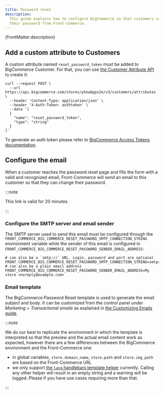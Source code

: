 ```yaml
---
title: Password reset
description:
  This guide explains how to configure BigCommerce so that customers can reset
  their password from Front-Commerce.
---
```


<p>{frontMatter.description}</p>

## Add a custom attribute to Customers

A custom attribute named `reset_password_token` must be added to BigCommerce
Customer. For that, you can use [the Customer Attribute API](https://developer.bigcommerce.com/api-reference/0b427d58415e1-create-a-customer-attribute) to create it:

```
curl --request POST \
  --url https://api.bigcommerce.com/stores/yhowbpps2e/v3/customers/attributes \
  --header 'Content-Type: application/json' \
  --header 'X-Auth-Token: authtoken' \
  --data '[
  {
    "name": "reset_password_token",
    "type": "string"
  }
]'
```

To generate an auth token please refer to [BigCommerce Access Tokens
documentation](https://developer.bigcommerce.com/docs/e861a9c6b77b5-authentication#access-tokens).

## Configure the email

When a customer reaches the password reset page and fills the form with a valid
and recognized email, Front-Commerce will send an email to this customer so that
they can change their password.

:::note

This link is valid for 20 minutes.

:::

### Configure the SMTP server and email sender

The SMTP server used to send this email must be configured through the
`FRONT_COMMERCE_BIG_COMMERCE_RESET_PASSWORD_SMTP_CONNECTION_STRING` environment
variable while the sender of this email is configured in
`FRONT_COMMERCE_BIG_COMMERCE_RESET_PASSWORD_SENDER_EMAIL_ADDRESS`:

```shell
# can also be a `smtp://` URL. Login, password and port are optional
FRONT_COMMERCE_BIG_COMMERCE_RESET_PASSWORD_SMTP_CONNECTION_STRING=smtps://login:password@example.com:465
# can also be a plain email address
FRONT_COMMERCE_BIG_COMMERCE_RESET_PASSWORD_SENDER_EMAIL_ADDRESS=My store <noreply@example.com>
```

### Email template

The BigCommerce Password Reset template is used to generate the email subject
and body. It can be customized from the control panel under _Marketing >
Transactional emails_ as explained in [the Customizing Emails guide](https://support.bigcommerce.com/s/article/Customizing-Emails?language=en_US).

:::note

We do our best to replicate the environment in which the template is interpreted
so that the preview and the actual email content work as expected, however there
are a few differences between the BigCommerce environment and the
Front-Commerce one:

- in global variables, `store.domain_name`, `store.path` and `store.img_path`
  are based on the Front-Commerce URL
- we only support [the `lang` handlebars template helper](https://developer.bigcommerce.com/stencil-docs/ZG9jOjIyMDcxOA-handlebars-helpers-reference)
  currently. Calling any other helper will result in an empty string and a
  warning will be logged. Please <ContactLink /> if you have use cases requiring
  more than that.

:::


